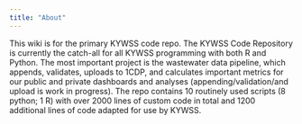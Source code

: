 ```yaml
---
title: "About"
---
```


This wiki is for the primary KYWSS code repo. The KYWSS Code Repository is currently the catch-all for all KYWSS programming with both R and Python. The most important project is the wastewater data pipeline, which appends, validates, uploads to 1CDP, and calculates important metrics for our public and private dashboards and analyses (appending/validation/and upload is work in progress). The repo contains 10 routinely used scripts (8 python; 1 R) with over 2000 lines of custom code in total and 1200 additional lines of code adapted for use by KYWSS.
